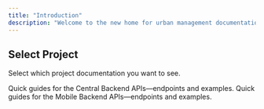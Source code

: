 ```yaml
---
title: "Introduction"
description: "Welcome to the new home for urban management documentation, see full guides on how to work with urban management apis and api flows"
---
```


## Select Project

Select which project documentation you want to see.

<Columns cols={2}>
  <Card
    title="Central Backend"
    icon="globe"
    href="/v1/central-backend/quickstart"
  >
    Quick guides for the Central Backend APIs—endpoints and examples.
  </Card>
  <Card
    title="Mobile backend"
    icon="tablet-smartphone"
    href="/v1/mobile-backend/quickstart"
  >
    Quick guides for the Mobile Backend APIs—endpoints and examples.
  </Card>
</Columns>
